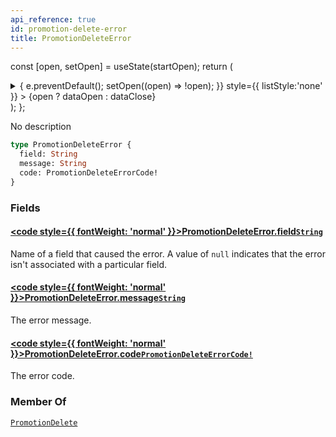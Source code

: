 ```yaml
---
api_reference: true
id: promotion-delete-error
title: PromotionDeleteError
---
```






const [open, setOpen] = useState(startOpen);
return (
<details {...(open ? { open: true } : {})} className="details" style={{ border:'none', boxShadow:'none', background:'var(--ifm-background-color)' }}>
<summary
onClick={(e) => {
e.preventDefault();
setOpen((open) => !open);
}}
style={{ listStyle:'none' }} >
{open ? dataOpen : dataClose}
</summary>
{open && children}
</details>
);
};

No description

```graphql
type PromotionDeleteError {
  field: String
  message: String
  code: PromotionDeleteErrorCode!
}
```

### Fields

#### [<code style={{ fontWeight: 'normal' }}>PromotionDeleteError.<b>field</b></code>](#)<Bullet />[`String`](../../../api-reference/miscellaneous/scalars/string.mdx) <Badge class="badge badge--secondary" text="scalar"/> <Badge class="badge badge--secondary" text="miscellaneous"/>

Name of a field that caused the error. A value of `null` indicates that the error isn't associated with a particular field.

#### [<code style={{ fontWeight: 'normal' }}>PromotionDeleteError.<b>message</b></code>](#)<Bullet />[`String`](../../../api-reference/miscellaneous/scalars/string.mdx) <Badge class="badge badge--secondary" text="scalar"/> <Badge class="badge badge--secondary" text="miscellaneous"/>

The error message.

#### [<code style={{ fontWeight: 'normal' }}>PromotionDeleteError.<b>code</b></code>](#)<Bullet />[`PromotionDeleteErrorCode!`](../../../api-reference/miscellaneous/enums/promotion-delete-error-code.mdx) <Badge class="badge badge--secondary" text="non-null"/> <Badge class="badge badge--secondary" text="enum"/> <Badge class="badge badge--secondary" text="miscellaneous"/>

The error code.

### Member Of

[`PromotionDelete`](../../../api-reference/discounts/objects/promotion-delete.mdx) <Badge class="badge badge--secondary" text="object"/>
